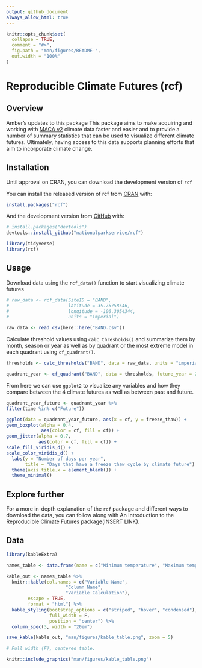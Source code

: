 ```yaml
---
output: github_document
always_allow_html: true
---
```


<!-- README.md is generated from README.Rmd. Please edit that file -->

```r
knitr::opts_chunk$set(
  collapse = TRUE,
  comment = "#>",
  fig.path = "man/figures/README-",
  out.width = "100%"
)
```
<!-- badges: start -->
<!-- badges: end -->
# Reproducible Climate Futures (rcf)

## Overview

Amber's updates to this package
This package aims to make acquiring and working with [MACA v2](http://www.climatologylab.org/maca.html) climate data faster and easier and to provide a number of summary statistics that can be used to visualize different climate futures. Ultimately, having access to this data supports planning efforts that aim to incorporate climate change.

## Installation

Until approval on CRAN, you can download the development version of `rcf`

You can install the released version of rcf from [CRAN](https://CRAN.R-project.org) with:

``` r
install.packages("rcf")
```

And the development version from [GitHub](https://github.com/) with:

``` r
# install.packages("devtools")
devtools::install_github("nationalparkservice/rcf")
```

```r
library(tidyverse)
library(rcf)
```

## Usage

Download data using the `rcf_data()` function to start visualizing climate futures

```r
# raw_data <- rcf_data(SiteID = "BAND",
#                      latitude = 35.75758546,
#                      longitude = -106.3054344,
#                      units = "imperial")
```

```r
raw_data <- read_csv(here::here("BAND.csv"))
```

Calculate threshold values using `calc_thresholds()` and summarize them by month, season or year as well as by quadrant or the most extreme model in each quadrant using `cf_quadrant()`.

```r
thresholds <- calc_thresholds("BAND", data = raw_data, units = "imperial")

quadrant_year <- cf_quadrant("BAND", data = thresholds, future_year = 2040, summarize_by = "year", method = "quadrant")
```

From here we can use `ggplot2` to visualize any variables and how they compare between the 4 climate futures as well as between past and future.

```r
quadrant_year_future <- quadrant_year %>%
filter(time %in% c("Future"))

ggplot(data = quadrant_year_future, aes(x = cf, y = freeze_thaw)) +
geom_boxplot(alpha = 0.4,
             aes(color = cf, fill = cf)) +
geom_jitter(alpha = 0.7,
            aes(color = cf, fill = cf)) +
scale_fill_viridis_d() +
scale_color_viridis_d() +
  labs(y = "Number of days per year",
       title = "Days that have a freeze thaw cycle by climate future") +
  theme(axis.title.x = element_blank()) +
  theme_minimal()
```


## Explore further

For a more in-depth explanation of the `rcf` package and different ways to download the data, you can follow along with An Introduction to the Reproducible Climate Futures package(INSERT LINK).

## Data

```r
library(kableExtra)

names_table <- data.frame(name = c("Minimum temperature", "Maximum temperature", "Precipitation", "Minimum relative humidity", "Maximum relative humidity", "Date", "Year", "Month", "Day of Year", "Heat Index", "Heat Index Extreme Caution", "Heat Index Dangerous", "Temperature over the 95th percentile", "Temperature over the 99th percentile", "95th percentile length", "Temperature below freezing", "Below freezing length", "Temperature below the 5th percentile", "No precipitation", "No Precipitation Length", "Precipitation above the 95th percentile", "Precipitation above the 99th percentile", "Moderate Precipitation", "Heavy precipitation", "Freeze thaw", "Growing degree day", "Growing degree day length", "Non growing degree day length", "Frost", "Growing season length"), df_name = c("tmin", "tmax", "precip", "rhmin", "rhmax", "date", "yr", "month", "doy", "heat_index", "heat_index_ec", "heat_index_dan", "temp_over_95_pctl", "temp_over_99_pctl", "temp_over_95_pctl_length", "temp_under_freeze", "temp_under_freeze_length", "temp_under_5_pctl", "no_precip", "no_precip_length", "precip_95_pctl", "precip_99_pctl", "precip_moderate", "precip_heavy", "freeze_thaw", "gdd", "gdd_count", "not_gdd_count", "frost", "grow_length"), calculation = c("Downloaded data", "Downloaded data", "Downloaded data", "Downloaded data", "Downloaded data", "Downloaded data", "Downloaded data", "Downloaded data", "Downloaded data", "Heat index calculation", "Temperature between 90-102F", "Temperature between 103-124F", "Temperature exceeds historic 95th pctl", "Temperature exceeds historic 99th pctl", "Consecutive days with temperature over the 95th percentile", "Temperature below 32F or 0C", "Consecutive days with temperature below freezing", "Temperature falls below historic 5th pctl", "Precipitation less than 0.04 in or 1 mm", "Consecutive days with no precipitation", "Precipitation exceeds historic 95th pctl", "Precipitation exceeds historic 99th pctl", "Precipitation greater than 1 in or 25 mm", "Precipitation greater than 2 in or 50 mm", "Minimum temperature below 28F or -2.2C, maximum temperature above 34F or 1.1C", "Temperature exceeds 41F or 5C", "Consecutive growing degree days","Consecutive non growing degree days", "Growing degree day with minimum temperature below 32F or 0C", "Growing season length"))

kable_out <- names_table %>% 
  knitr::kable(col.names = c("Variable Name",
                      "Column Name",
                      "Variable Calculation"),
        escape = TRUE,
        format = "html") %>% 
  kable_styling(bootstrap_options = c("striped", "hover", "condensed"),
                full_width = F,
                position = "center") %>%
  column_spec(3, width = "20em") 

save_kable(kable_out, "man/figures/kable_table.png", zoom = 5)

# Full width (F), centered table.

```

```r
knitr::include_graphics("man/figures/kable_table.png")
```


